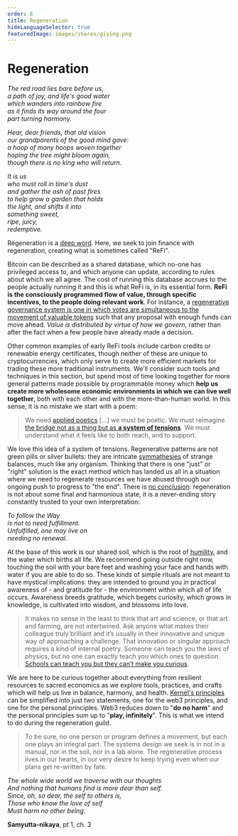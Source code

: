 ```yaml
---
order: 6
title: Regeneration
hideLanguageSelector: true
featuredImage: images/shares/giving.png
---
```


# Regeneration

<InfoBlock>

<Box>

_The red road lies bare before us,_  
_a path of joy, and life's good water_  
_which wanders into rainbow fire_  
_as it finds its way around the four_    
_part turning harmony._  
  
_Hear, dear friends, that old vision_  
_our grandparents of the good mind gave:_  
_a hoop of many hoops woven together_  
_hoping the tree might bloom again,_  
_though there is no king who will return._  
  
_It is us_  
_who must roll in time's dust_  
_and gather the ash of past fires_  
_to help grow a garden that holds_  
_the light, and shifts it into_  
_something sweet,_  
_ripe, juicy,_  
_redemptive._

</Box>

</InfoBlock>

Regeneration is a [deep word](https://www.etymonline.com/word/regeneration). Here, we seek to join finance with regeneration, creating what is sometimes called "ReFi". 

Bitcoin can be described as a shared database, which no-one has privileged access to, and which anyone can update, according to rules about which we all agree. The cost of running this database accrues to the people actually running it and this is what ReFi is, in its essential form. **ReFi is the consciously programmed flow of value, through specific incentives, to the people doing relevant work**. For instance, a [regenerative governance system is one in which votes are simultaneous to the movement of valuable tokens](/tokens/#the-cost-of-decisions) such that any proposal with enough funds can move ahead. _Value is distributed by virtue of how we govern_, rather than after the fact when a few people have already made a decision.

Other common examples of early ReFi tools include carbon credits or renewable energy certificates, though neither of these are unique to cryptocurrencies, which only serve to create more efficient markets for trading these more traditional instruments. We'll consider such tools and techniques in this section, but spend most of time looking together for more general patterns made possible by programmable money which **help us create more wholesome economic environments in which we can live well together**, both with each other and with the more-than-human world. In this sense, it is no mistake we start with a poem:

> We need [applied poetics](https://mspapic.medium.com/evolution-is-an-act-of-art-ec3c872b1d28) [...] we must be poetic. We must reimagine [the bridge not as a thing but as **a system of tensions**](https://www.youtube.com/watch?v=Ht55NnOr7m4). We must understand what it feels like to both reach, and to support.

We love this idea of a system of tensions. Regenerative patterns are not green pills or silver bullets: they are intricate [symmathesies](https://norabateson.wordpress.com/2015/11/03/symmathesy-a-word-in-progress) of strange balances, much like any organism. Thinking that there is one "just" or "right" solution is the exact method which has landed us all in a situation where we need to regenerate resources we have abused through our ongoing push to progress to "the end". There is [no conclusion](/learn/module-3/time/#brief): regeneration is not about some final and harmonious state, it is a never-ending story constantly trusted to your own interpretation:

<InfoBlock>

<Box>

_To follow the Way_  
_is not to need fulfillment._  
_Unfulfilled, one may live on_  
_needing no renewal._  

</Box>

</InfoBlock>

At the base of this work is our shared soil, which is the root of [humility](/learn/module-3/humility/#how-does-this-fit-into-kernel), and the water which births all life. We recommend going outside right now, touching the soil with your bare feet and washing your face and hands with water if you are able to do so. These kinds of simple rituals are not meant to have mystical implications: they are intended to ground you in practical awareness of - and gratitude for - the environment within which all of life occurs. Awareness breeds gratitude, which begets curiosity, which grows in knowledge, is cultivated into wisdom, and blossoms into love.

> It makes no sense in the least to think that art and science, or that art and farming, are not intertwined. Ask anyone what makes their colleague truly brilliant and it’s usually in their innovative and unique way of approaching a challenge. That innovation or singular approach requires a kind of internal poetry. Someone can teach you the laws of physics, but no one can exactly teach you which ones to question. [Schools can teach you but they can’t make you curious](/learn/module-6/learn/#a-surprisingly-educated-public).

We are here to be curious together about everything from resilient resources to sacred economics as we explore tools, practices, and crafts which will help us live in balance, harmony, and health. [Kernel's principles](/start/principled-people) can be simplified into just two statements, one for the web3 principles, and one for the personal principles. Web3 reduces down to "**do no harm**" and the personal principles sum up to "**play, infinitely**". This is what we intend to do during the regeneration guild.

> To be sure, no one person or program defines a movement, but each one plays an integral part. The systems design we seek is in not in a manual, nor in the soil, nor in a lab alone. The regenerative process lives in our hearts, in our very desire to keep trying even when our plans get re-written by fate.

<InfoBlock>

<Box>

_The whole wide world we traverse with our thoughts_  
_And nothing that humans find is more dear than self._  
_Since, oh, so dear, the self to others is,_  
_Those who know the love of self_  
_Must harm no other being._

**Samyutta-nikaya**, pt 1, ch. 3

</Box>

</InfoBlock>